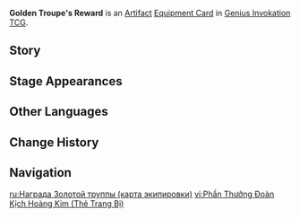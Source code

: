 {{About|the [[Genius Invokation TCG]] Equipment Card|the [[Artifact]]|Golden Troupe's Reward}}
{{Genius Invokation TCG Infobox
|title     = Golden Troupe's Reward
|id        = 312025
|image     = Golden Troupe's Reward Equipment Card.png
|type      = Equipment Card
|group     = Artifact
|effect    = '''End Phase:''' If the character to which this is attatched to is on standby, this card gains 1 "Recompense" point. (Max 2 points)<br>'''When you play a Talent card or the Character uses an Elemental Skill:''' For each "Recompense" point this card has, consume it to spend 1 less Elemental Die.
|matching  = 0
|features  = Boethius
|source1   = {{Sold By}}
}}
'''Golden Troupe's Reward''' is an [[Artifact Card|Artifact]] [[Equipment Card]] in [[Genius Invokation TCG]].

==Story==
{{Description|"When the great golden symphony plays once more, the Golden Troupe will receive the rightful rewards owed to the true and loyal."<br>"When the perfect order separates humanity into master and servant, prosperity and beauty shall make the kingdom glorious once more..."|title=Song of Harmony: Golden Troupe's Reward}}

==Stage Appearances==
{{Genius Invokation TCG Stage Appearances}}

==Other Languages==
{{Other Languages|Transclude=Golden Troupe's Reward}}

==Change History==
{{Change History|4.5}}

==Navigation==
{{Genius Invokation TCG Navbox|Equipment Card}}

[[ru:Награда Золотой труппы (карта экипировки)]]
[[vi:Phần Thưởng Đoàn Kịch Hoàng Kim (Thẻ Trang Bị)]]
